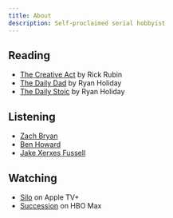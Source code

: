 ```yaml
---
title: About
description: Self-proclaimed serial hobbyist
---
```

## Reading

- [The Creative Act](https://www.amazon.com/Creative-Act-Way-Being/dp/0593652886) by Rick Rubin
- [The Daily Dad](https://www.amazon.com/Daily-Dad-Meditations-Parenting-Raising/dp/0593539052/) by Ryan Holiday
- [The Daily Stoic](https://www.amazon.com/Daily-Stoic-Meditations-Wisdom-Perseverance/dp/0735211736/) by Ryan Holiday

## Listening

- [Zach Bryan](https://www.youtube.com/channel/UCwK3C8Vgphad4PweezfUBAQ)
- [Ben Howard](https://www.youtube.com/channel/UC7P46taO0CdI8Gy44P1X2yA)
- [Jake Xerxes Fussell](https://www.youtube.com/channel/UCb7Cc1suIkrnKTbI407id2A)

## Watching

- [Silo](https://tv.apple.com/us/show/silo/umc.cmc.3yksgc857px0k0rqe5zd4jice) on Apple TV+
- [Succession](https://www.hbomax.com/series/urn:hbo:series:GWukCJAq-nIuHwwEAAAB4) on HBO Max